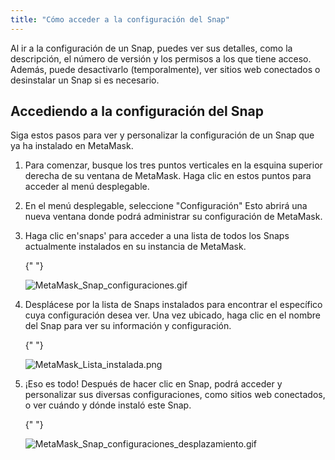 ```yaml
---
title: "Cómo acceder a la configuración del Snap"
---
```


Al ir a la configuración de un Snap, puedes ver sus detalles, como la descripción, el número de versión y los permisos a los que tiene acceso. Además, puede desactivarlo (temporalmente), ver sitios web conectados o desinstalar un Snap si es necesario.

## Accediendo a la configuración del Snap

Siga estos pasos para ver y personalizar la configuración de un Snap que ya ha instalado en MetaMask.

1. Para comenzar, busque los tres puntos verticales en la esquina superior derecha de su ventana de MetaMask. Haga clic en estos puntos para acceder al menú desplegable.

2. En el menú desplegable, seleccione "Configuración" Esto abrirá una nueva ventana donde podrá administrar su configuración de MetaMask.

3. Haga clic en'snaps' para acceder a una lista de todos los Snaps actualmente instalados en su instancia de MetaMask.

   {" "}

   <div class="center-container">
     <div class="img-small">
       <img
         src={
           require("../../../../../img/metamask-snaps/how-do-snap-permissions-work/MetaMask_Snap_settings.gif")
             .default
         }
         alt="MetaMask_Snap_configuraciones.gif"
       />
     </div>
   </div>

4. Desplácese por la lista de Snaps instalados para encontrar el específico cuya configuración desea ver. Una vez ubicado, haga clic en el nombre del Snap para ver su información y configuración.

   {" "}

   <div class="center-container">
     <div class="img-small">
       <img
         src={
           require("../../../../../img/metamask-snaps/how-do-snap-permissions-work/MetaMask_Snap_installed_list.png")
             .default
         }
         alt="MetaMask_Lista_instalada.png"
       />
     </div>
   </div>

5. ¡Eso es todo! Después de hacer clic en Snap, podrá acceder y personalizar sus diversas configuraciones, como sitios web conectados, o ver cuándo y dónde instaló este Snap.

   {" "}

   <div class="center-container">
     <div class="img-small">
       <img
         src={
           require("../../../../../img/metamask-snaps/how-to-access-snap-settings/MetaMask_Snap_settings_scroll.gif")
             .default
         }
         alt="MetaMask_Snap_configuraciones_desplazamiento.gif"
       />
     </div>
   </div>
